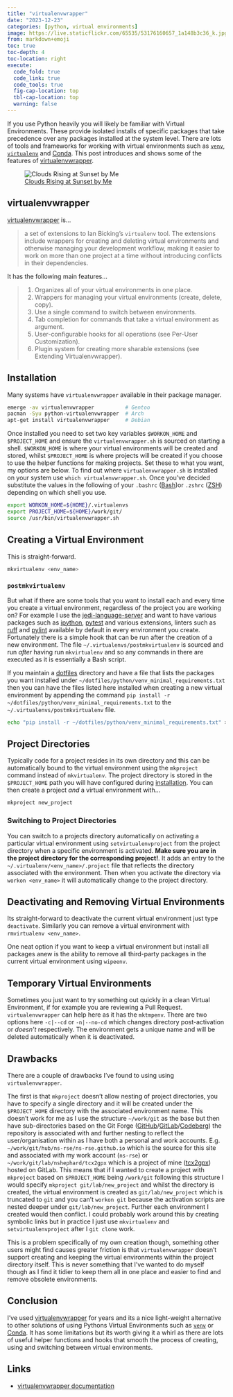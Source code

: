 ```yaml
---
title: "virtualenvwrapper"
date: "2023-12-23"
categories: [python, virtual environments]
image: https://live.staticflickr.com/65535/53176160657_1a148b3c36_k.jpg
from: markdown+emoji
toc: true
toc-depth: 4
toc-location: right
execute:
  code_fold: true
  code_link: true
  code_tools: true
  fig-cap-location: top
  tbl-cap-location: top
  warning: false
---
```



If you use Python heavily you will likely be familiar with Virtual Environments. These provide isolated installs of
specific packages that take precedence over any packages installed at the system level. There are lots of tools and
frameworks for working with virtual environments such as [`venv`](https://docs.python.org/3/library/venv.html),
[`virtualenv`](https://pypi.python.org/pypi/virtualenv) and  [Conda](https://docs.conda.io/en/latest/). This post
introduces and shows some of the features of [virtualenvwrapper](https://virtualenvwrapper.readthedocs.io/en/latest/).

![[Clouds Rising at Sunset by Me](https://www.flickr.com/photos/slackline/53176160657/in/album-72177720311078585/)](https://live.staticflickr.com/65535/53176160657_1a148b3c36_k.jpg)

## virtualenvwrapper

[virtualenvwrapper](https://virtualenvwrapper.readthedocs.io/en/latest/) is...

> a set of extensions to Ian Bicking’s `virtualenv` tool. The extensions include wrappers for creating and deleting virtual
> environments and otherwise managing your development workflow, making it easier to work on more than one project at a
> time without introducing conflicts in their dependencies.

It has the following main features...

> 1. Organizes all of your virtual environments in one place.
> 2. Wrappers for managing your virtual environments (create, delete, copy).
> 3. Use a single command to switch between environments.
> 4. Tab completion for commands that take a virtual environment as argument.
> 5. User-configurable hooks for all operations (see Per-User Customization).
> 6. Plugin system for creating more sharable extensions (see Extending Virtualenvwrapper).

## Installation

Many systems have `virtualenvwrapper` available in their package manager.

```bash
emerge -av virtualenvwrapper          # Gentoo
pacman -Syu python-virtualenvwrapper  # Arch
apt-get install virtualenvwrapper     # Debian
```

Once installed you need to set two key variables `$WORKON_HOME` and `$PROJECT_HOME` and ensure the
`virtualenvwrapper.sh` is sourced on starting a shell. `$WORKON_HOME` is where your virtual environments will be created
and stored, whilst `$PROJECT_HOME` is where projects will be created if you choose to use the helper functions for
making projects. Set these to what you want, my options are below. To find out where `virtualenvwrapper.sh` is installed
on your system use `which virtualenvwrapper.sh`. Once you've decided substitute the values in the following of your
`.bashrc` ([Bash](https://www.gnu.org/software/bash/))or `.zshrc` ([ZSH](https://www.zsh.org/)) depending on which shell
you use.

```bash
export WORKON_HOME=${HOME}/.virtualenvs
export PROJECT_HOME=${HOME}/work/git/
source /usr/bin/virtualenvwrapper.sh
```

## Creating a Virtual Environment

This is straight-forward.

```bash
mkvirtualenv <env_name>
```

### `postmkvirtualenv`

But what if there are some tools that you want to install each and every time you create a virtual environment,
regardless of the project you are working on? For example I use the
[jedi-language-server](https://github.com/pappasam/jedi-language-server) and want to have various packages such as
[ipython](https://ipython.org), [pytest](https://docs.pytest.org/en/latest/) and various extensions, linters such as
[ruff](https://astral.sh/ruff) and [pylint](https://pylint.org) available by default in every environment you
create. Fortunately there is a simple hook that can be run after the creation of a new environment. The file
`~/.virtualenvs/postmkvirtualenv` is sourced and run _after_ having run `mkvirtualenv` and so any commands in there are
executed as it is essentially a Bash script.

If you maintain a [dotfiles](https://dotfiles.github.io/) directory and have a file that lists the packages you want
installed under `~/dotfiles/python/venv_minimal_requirements.txt` then you can have the files listed here installed when
creating a new virtual environment by appending the command `pip install -r
~/dotfiles/python/venv_minimal_requirements.txt` to the `~/.virtualenvs/postmkvirtualenv` file.

```bash
echo "pip install -r ~/dotfiles/python/venv_minimal_requirements.txt" >> ~/.virtualenvs/postmkvirtualenv
```

## Project Directories

Typically code for a project resides in its own directory and this can be automatically bound to the virtual environment
using the `mkproject` command instead of `mkvirtualenv`. The project directory is stored in the `$PROJECT_HOME` path
you will have configured during [installation](installation). You can then create a project _and_  a virtual environment
with...

```bash
mkproject new_project
```

### Switching to Project Directories

You can switch to a projects directory automatically on activating a particular virtual environment using
`setvirtualenvproject` from the project directory when a specific environment is activated. **Make sure you are in the
project directory for the corresponding project!**. It adds an entry to the `~/.virtualenv/<env_name>/.project` file
that reflects the directory associated with the environment. Then when you activate the directory via `workon
<env_name>` it will automatically change to the project directory.

## Deactivating and Removing Virtual Environments

Its straight-forward to deactivate the current virtual environment just type `deactivate`. Similarly you can remove a
virtual environment with `rmvirtualenv <env_name>`.

One neat option if you want to keep a virtual environment but install all packages anew is the ability to remove all
third-party packages in the current virtual environment using `wipeenv`.

## Temporary Virtual Environments

Sometimes you just want to try something out quickly in a clean Virtual Environment, if for example you are reviewing a
Pull Request. `virtualenvwrapper` can help here as it has the `mktmpenv`. There are two options here `-c|--cd` or
`-n|--no-cd` which changes directory post-activation or _doesn't_ respectively. The environment gets a unique name and
will be deleted automatically when it is deactivated.

## Drawbacks

There are a couple of drawbacks I've found to using using `virtualenvwrapper`.

The first is that `mkproject` doesn't allow nesting of project directories, you have to specify a single directory and
it will be created under the `$PROJECT_HOME` directory with the associated environment name. This doesn't work for me as
I use the structure `~/work/git` as the base but then have sub-directories based on the Git Forge
([GitHub](https://github.com)/[GitLab](https://gitlab.com)/[Codeberg](https://codeberg.org/)) the repository is
associated with and further nesting to reflect the user/organisation within as I have both a personal and work
accounts. E.g. `~/work/git/hub/ns-rse/ns-rse.github.io` which is the source for this site and associated with my work
account (`ns-rse`) or `~/work/git/lab/nshephard/tcx2gpx` which is a project of mine
([tcx2gpx](https://gitlab.com/nshephard/tcx2gpx)) hosted on GitLab. This means that if I wanted to create a project with
`mkproject` based on `$PROJECT_HOME` being `/work/git` following this structure I would specify `mkproject
git/lab/new_project` and whilst the directory is created, the virtual environment is created as `git/lab/new_project`
which is truncated to `git` and you can't `workon git` because the activation scripts are nested deeper under
`git/lab/new_project`. Further each environment I created would then conflict. I could probably work around this by
creating symbolic links but in practice I just use `mkvirtualenv` and `setvirtualenvproject` after I `git clone` work.

This is a problem specifically of my own creation though, something other users might find causes greater friction is
that `virtualenvwrapper` doesn't support creating and keeping the virtual environments within the project directory
itself. This is never something that I've wanted to do myself though as I find it tidier to keep them all in one place
and easier to find and remove obsolete environments.

## Conclusion

I've used [virtualenvwrapper](https://virtualenvwrapper.readthedocs.io/en/latest/) for years and its a nice light-weight
alternative to other solutions of using Pythons Virtual Environments such as
[`venv`](https://docs.python.org/3/library/venv.html) or [Conda](https://docs.conda.io/en/latest/). It has some
limitations but its worth giving it a whirl as there are lots of useful helper functions and hooks that smooth the
process of creating, using and switching between virtual environments.

## Links

+ [virtualenvwrapper documentation](https://virtualenvwrapper.readthedocs.io/en/latest/)

